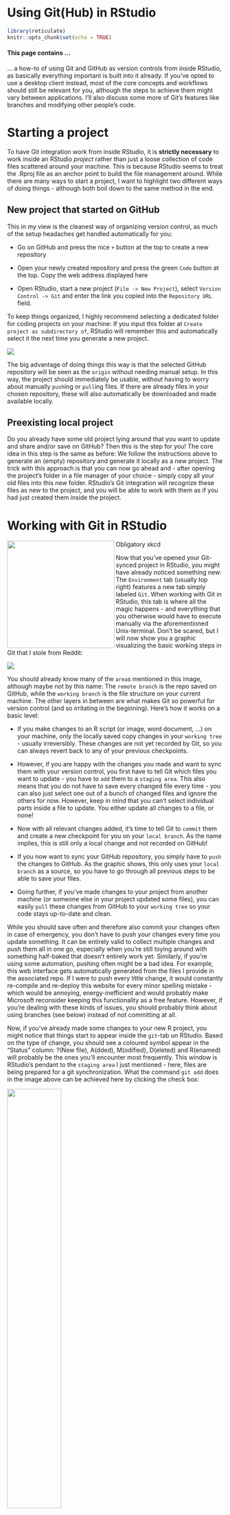 # Using Git(Hub) in RStudio

```r
library(reticulate)
knitr::opts_chunk$set(echo = TRUE)
```

#### This page contains ... {.unnumbered}

... a how-to of using Git and GitHub as version controls from inside RStudio, as basically everything important is built into it already. If you've opted to use a desktop client instead, most of the core concepts and workflows should still be relevant for you, although the steps to achieve them might vary between applications. I'll also discuss some more of Git's features like branches and modifying other people's code.

# Starting a project {.unnumbered}

To have Git integration work from inside RStudio, it is **strictly necessary** to work inside an RStudio *project* rather than just a loose collection of code files scattered around your machine. This is because RStudio seems to treat the .Rproj file as an anchor point to build the file management around. While there are many ways to start a project, I want to highlight two different ways of doing things - although both boil down to the same method in the end.

## New project that started on GitHub {.unnumbered}

This in my view is the cleanest way of organizing version control, as much of the setup headaches get handled automatically for you:

-   Go on GitHub and press the nice `+` button at the top to create a new repository

-   Open your newly created repository and press the green `Code` button at the top. Copy the web address displayed here

-   Open RStudio, start a new project (`File -> New Project`), select `Version Control -> Git` and enter the link you copied into the `Repository URL` field.

::: {.callout-note title="Side Note"}
To keep things organized, I highly recommend selecting a dedicated folder for coding projects on your machine: If you input this folder at `Create project as subdirectory of`, RStudio will remember this and automatically select it the next time you generate a new project.
:::

![](../_rsc/git/Repo_clone.gif){fig-align="center"}

The big advantage of doing things this way is that the selected GitHub repository will be seen as the `origin` without needing manual setup. In this way, the project should immediately be usable, without having to worry about manually `push`ing or `pull`ing files. If there are already files in your chosen repository, these will also automatically be downloaded and made available locally.

## Preexisting local project {.unnumbered}

Do you already have some old project lying around that you want to update and share and/or save on GitHub? Then this is the step for you! The core idea in this step is the same as before: We follow the instructions above to generate an (empty) repository and generate it locally as a new project. The trick with this approach is that you can now go ahead and - after opening the project's folder in a file manager of your choice - simply copy all your old files into this new folder. RStudio's Git integration will recognize these files as new to the project, and you will be able to work with them as if you had just created them inside the project.

# Working with Git in RStudio {.unnumbered}

::: column-margin
::: {#fig-xkcd_git}
<a href="https://xkcd.com/1597/"> <img src="https://imgs.xkcd.com/comics/git.png" width="250" align="left"/></img> </a>

Obligatory xkcd
:::
:::

Now that you've opened your Git-synced project in RStudio, you might have already noticed something new: The `Environment` tab (usually top right) features a new tab simply labeled `Git`. When working with Git in RStudio, this tab is where all the magic happens - and everything that you otherwise would have to execute manually via the aforementioned Unix-terminal. Don't be scared, but I will now show you a graphic visualizing the basic working steps in Git that I stole from Reddit:

::: {#img-reddit_git}
<a href="https://www.reddit.com/r/git/comments/99ul9f/git_workflow_diagram_showcasing_the_role_of/"> ![](../_rsc/git/reddit_git.png)</img> </a>
:::

You should already know many of the `area`s mentioned in this image, although maybe not by this name: The `remote branch` is the repo saved on GitHub, while the `working branch` is the file structure on your current machine. The other layers in between are what makes Git so powerful for version control (and so irritating in the beginning). Here's how it works on a basic level:

-   If you make changes to an R script (or image, word document, ...) on your machine, only the locally saved copy changes in your `working tree` - usually irreversibly. These changes are not yet recorded by Git, so you can always revert back to any of your previous checkpoints.

-   However, if you are happy with the changes you made and want to sync them with your version control, you first have to tell Git which files you want to update - you have to `add` them to a `staging area`. This also means that you do not have to save every changed file every time - you can also just select one out of a bunch of changed files and ignore the others for now. However, keep in mind that you can't select individual parts inside a file to update. You either update all changes to a file, or none!

-   Now with all relevant changes added, it's time to tell Git to `commit` them and create a new checkpoint for you on your `local branch`. As the name implies, this is still only a local change and not recorded on GitHub!

-   If you now want to sync your GitHub repository, you simply have to `push` the changes to GitHub. As the graphic shows, this only uses your `local branch` as a source, so you have to go through all previous steps to be able to save your files.

-   Going further, if you've made changes to your project from another machine (or someone else in your project updated some files), you can easily `pull` these changes from GitHub to your `working tree` so your code stays up-to-date and clean.

::: {.callout-note title="Side Note"}
While you should save often and therefore also commit your changes often in case of emergency, you don't have to push your changes every time you update something. It can be entirely valid to collect multiple changes and push them all in one go, especially when you're still toying around with something half-baked that doesn't entirely work yet. Similarly, if you're using some automation, pushing often might be a bad idea. For example, this web interface gets automatically generated from the files I provide in the associated repo. If I were to push every little change, it would constantly re-compile and re-deploy this website for every minor spelling mistake - which would be annoying, energy-inefficient and would probably make Microsoft reconsider keeping this functionality as a free feature. However, if you're dealing with these kinds of issues, you should probably think about using branches (see below) instead of not committing at all.
:::

Now, if you've already made some changes to your new R project, you might notice that things start to appear inside the `git`-tab un RStudio. Based on the type of change, you should see a coloured symbol appear in the "Status" column: ?(New file), A(dded), M(odified), D(eleted) and R(enamed) will probably be the ones you'll encounter most frequently. This window is RStudio's pendant to the `staging area` I just mentioned - here, files are being prepared for a git synchronization. What the command `git add` does in the image above can be achieved here by clicking the check box:

![](../_rsc/git/Rstudio_staging.png){width="50%"}

To commit your selected files, you simply have to click the aptly named "Commit" button, leave an informative commit message as to what you did and why (so you know what happened when you look back in a few weeks/months/years) in the now open window, and then press "Commit" there as well.

Congratulations! You now know how to use Git for version control! All that remains now is syncing your files with GitHub - something RStudio directly lets you know by complaining that your local branch is ahead of GitHub (here called origin/main) in it's update history. To rectify this, simply press the green, upwards pointing arrow. In the opposite situation, where GitHub is further ahead than your local machine, RStudio would still complain, and you would pull by pressing the blue, downwards pointing arrow.

# Repo-Branches, Forks, Merges {.unnumbered}

## Branches: More control over your project {.unnumbered}

When you start a new project, you end up with one linearly developing history of changes, usually called a `main branch` (or "master" if following older conventions). However, it might not always be a good idea to work inside this main branch. For example if you're only testing features and you're not yet sure if they make it into the final project (or if they are horribly unstable), it might not be a good idea to include them in your main code database where they might ruin stuff or at the very least fill up your change history. Another case would be if you wanted to try and compare multiple different approaches to the same problem - you can't really have both in the same file at the same time usually, as they are exclusive.

Luckily, Git's designers have thought of this and introduced the concept of "branches": versions of your code that "split off" from the main branch and can develop in differing directions, allowing you to try out all the wildest ideas without ruining your project. For a practical use case, as I've mentioned before, ths website updates automatically whenever I commit something to the underlying repository. Now, I don't want this to happen any time I make and commit some minor change, which is why I actually commit to a different branch called "indev" - and once I'm satisfied with my progress, I simply carry over all my changes to the main branch in one fell swoop.

::: {.callout-note title="Side Note"}
Even if you're not dealing with these kinds of issues, it is probably always best to work with a separate testing branch, and **NEVER** commit untested code directly to the main branch - who knows what you might break in the process ...

To make this easier to remember, if you open GitHub, you should see a message complaining that your main branch is unprotected. Setting the option to at least require pull requests (see below) is probably a good idea.
:::

When working in R, I found it easiest to employ the following workflow for new branches:

-   commit all outstanding changes to the branch you want to branch off from

-   create a new branch on GitHub

-   Pull in GitHub. Since you're up-to-date, no files should be overwritten, but the new branch should be detected. You can now switch local branches inside the Git tab (where it says "main" in the image above), and all changes should automatically be attributed to this branch from now on.

## Forks: What's yours is mine {.unnumbered}

If you've ever taken a stroll through the wonderful world of open-source software or had the time to look at GitHub's "Explore" section, you might have noticed something: There is a whole boat load of complete, incomplete and abandoned software available out there. In fact, if you're looking to solve a specific problem, you might find that someone has already started working on it - or completed a somewhat similar project that just needs some slight tweaking for your use case. This is where `fork`s come in.

Forks are basically just like branches, with the main difference being that you're not creating a new branch inside the same repository, but instead creating a new repository based on someone else's work. That way, you start out with all the work they've already committed and can then go on to tweak it to your liking. For a practical example, the [engine underlying the Firefox web browser](https://github.com/mozilla/gecko-dev) has almost 2.000 forks from users modifying security settings to their liking or [building their own web browsers](https://github.com/adonais/iceweasel) from the provided baseline (not an endorsement, just an example).

## Merging: Why can't we be friends? {.unnumbered}

Now that you've substantially improved someone else's code (or toyed around in a separate branch and want to update the main branch), another step is necessary: merging the changes. If you're the owner of both the original (main in my case) and the new and improved branch (indev in my case), this is not an issue and can be done with relative ease. Out of convenience, I will demonstrate this using GitHub, but as before, you can also use [Git via terminal](https://happygitwithr.com/git-branches).

To merge two branches via GitHub, go to your project's repository and in the "Pull requests" tab click on `New pull request`. Now select the new branch, and you'll land on a comparison website. It should have already selected a comparison between indev and main at the top (or however you called your branches) and show you the changes between both branches. If you toy around with this, you can see that you can merge any branches in your repository - you aren't limited to constantly overwriting your main branch.

::: {.callout-note title="Side Note"}
This allows for more complex testing structures. You could for example run a "main" branch with working code, an "indev" branch to develop new features that branches off from "main" and an "unstable" branch off of "indev" that tests brand new features. Once you're reasonably certain about your code, you could then merge "unstable"'s changes into "indev" for further testing, before deploying them to "main".
:::

If nothing went horribly wrong in your branch management, you should also be presented with a big green "New pull request" GitHub should automatically open a overview site for the new pull request, where you simply have to approve the changes to incorporate them to the main branch (or whichever branch you want to merge to). This is also where requests from other users that worked on your code will appear for your approval (and where your pull requests will appear on other users' projects.

As before, if you're still unsure about how things work or want to learn more about the possibilities Git and R offer, I recommend you look at: <https://happygitwithr.com/index.html>

------------------------------------------------------------------------

```python
import os
from datetime import datetime
lastmodified = datetime.fromtimestamp(os.stat('R_gituse.qmd').st_mtime)
lastmodified = lastmodified.strftime('%Y-%m-%d %H:%M')  # Format as 'YYYY-MM-DD HH:MM'
```

**Last modified:** [`r py$lastmodified`]{style="color:#00bc8c"}, R version [`r getRversion()`]{style="color:#00bc8c"}\
**Source data for this page** can be found <a href="https://github.com/fallenEngels/stats_basics/blob/main/files/R_gituse.qmd">here</a>.
